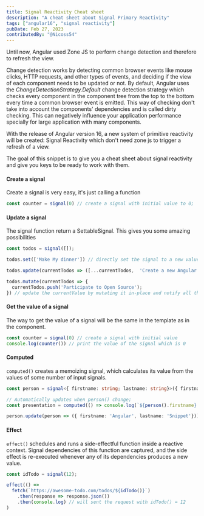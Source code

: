 ```yaml
---
title: Signal Reactivity Cheat sheet
description: "A cheat sheet about Signal Primary Reactivity"
tags: ["angular16", "signal reactivity"]
pubDate: Feb 27, 2023
contributedBy: "@Nicoss54"
---
```


Until now, Angular used Zone JS to perform change detection and therefore to refresh the view.

Change detection works by detecting common browser events like mouse clicks, HTTP requests, and other types of events, and deciding if the view of each component needs to be updated or not.
By default, Angular uses the _ChangeDetectionStrategy.Default_ change detection strategy which checks every component in the component tree from the top to the bottom every time a common browser event is emitted.
This way of checking don't take into account the components' dependencies and is called dirty checking. This can negatively influence your application performance specially for large application with many components.

With the release of Angular version 16, a new system of primitive reactivity will be created: Signal Reactivity  which don't need zone js to trigger a refresh of a view.

The goal of this snippet is to give you a cheat sheet about signal reactivity and give you keys to be ready to work with them.

#### Create a signal

Create a signal is very easy, it's just calling a function

```typescript
const counter = signal(0) // create a signal with initial value to 0;
```

#### Update a signal

The signal function return a SettableSignal. This gives you some amazing possibilities

```typescript
const todos = signal([]);

todos.set(['Make My dinner']) // directly set the signal to a new value and notify all the dependents

todos.update(currentTodos => ([...currentTodos,  'Create a new Angular Snippet']) ) // update the value of the signal based on its current value and notify all dependents

todos.mutate(currentTodos => {
  currentTodos.push('Participate to Open Source'); 
}) // update the currentValue by mutating it in-place and notify all the dependents
```

#### Get the value of a signal

The way to get the value of a signal will be the same in the template as in the component.

```typescript
const counter = signal(0) // create a signal with initial value
console.log(counter()) // print the value of the signal which is 0
```

#### Computed

`computed()` creates a memoizing signal, which calculates its value from the values of some number of input signals.

```typescript
const person = signal<{ firstname: string; lastname: string}>({ firstname: 'John', lastname: 'Doe'})

// Automatically updates when person() change;
const presentation = computed(() => console.log(`${person().firstname} ${person().lastname}`));

person.update(person => ({ firstname: 'Angular', lastname: 'Snippet'}));
```

#### Effect

`effect()` schedules and runs a side-effectful function inside a reactive context. Signal dependencies of this function are captured, and the side effect is re-executed whenever any of its dependencies produces a new value.

```typescript
const idTodo = signal(12);

effect(() => 
  fetch(`https://awesome-todo.com/todos/${idTodo()}`)
    .then(response => response.json())
    .then(console.log) // will sent the request with idTodo() = 12
)
```


